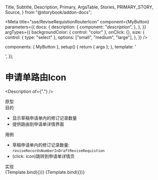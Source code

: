  Title,
  Subtitle,
  Description,
  Primary,
  ArgsTable,
  Stories,
  PRIMARY_STORY,
  Source,
} from "@storybook/addon-docs";

<Meta
  title="sse/ReviseRequistionRouterIcon"
  component={MyButton}
  parameters={{
    docs: {
      description: {
        component: "_description_",
      },
    },
  }}
  argTypes={{
    backgroundColor: { control: "color" },
    onClick: {},
    size: {
      control: { type: "select" },
      options: ["small", "medium", "large"],
    },
  }}
/>

  components: { MyButton },
  setup() {
    return { args };
  },
  template: '<div><my-button v-bind="args" /></div>',
});

# 申请单路由Icon

<Description of={"."} />

<div className="subheading">原型</div>

<Prototype />

<div className="subheading">目的</div>

- 显示草稿申请单内的修订记录数量
- 提供路由到申请单详情界面

<div className="subheading">用例</div>

- 草稿申请单内的修订记录数量: `reviseRecordsNumberInDraftReviseRequistion`
- (click: icon)跳转到申请单详情页

<div className="subheading">实现</div>

<Canvas columns={5}>
  <Story name="Secondary" args={{ label: "secondary" }}>
    {Template.bind({})}
  </Story>
  <Story name="Large" args={{ size: "large", label: "Button" }}>
    {Template.bind({})}
  </Story>
</Canvas>

<!--<div className="subheading">使用示例</div>
<Source dark id="." />

<div className="subheading">状态图、类图、序列图等</div>

<Chart />-->

<style>
  {`
    .subheading {
      --mediumdark: '#999999';
      font-weight: 900;
      font-size: 16px;
      color: #999;
      letter-spacing: 6px;
      line-height: 24px;
      text-transform: uppercase;
      margin-bottom: 12px;
      margin-top: 40px;
    }
`}
</style>
